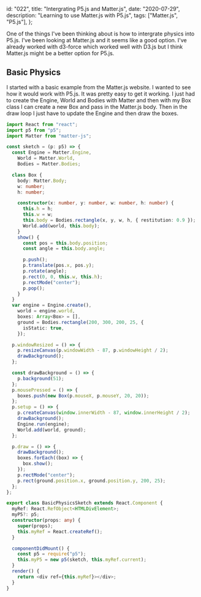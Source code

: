   id: "022",
  title: "Intergrating P5.js and Matter.js",
  date: "2020-07-29",
  description: "Learning to use Matter.js with P5.js",
  tags: ["Matter.js", "P5.js"],
};

One of the things I've been thinking about is how to intergrate physics into
P5.js. I've been looking at Matter.js and it seems like a good option. I've
already worked with d3-force which worked well with D3.js but I think Matter.js
might be a better option for P5.js.

## Basic Physics

I started with a basic example from the Matter.js website. I wanted to see how
it would work with P5.js. It was pretty easy to get it working. I just had to
create the Engine, World and Bodies with Matter and then with my Box class I can
create a new Box and pass in the Matter.js body. Then in the draw loop I just
have to update the Engine and then draw the boxes.

```typescript
import React from "react";
import p5 from "p5";
import Matter from "matter-js";

const sketch = (p: p5) => {
  const Engine = Matter.Engine,
    World = Matter.World,
    Bodies = Matter.Bodies;

  class Box {
    body: Matter.Body;
    w: number;
    h: number;

    constructor(x: number, y: number, w: number, h: number) {
      this.h = h;
      this.w = w;
      this.body = Bodies.rectangle(x, y, w, h, { restitution: 0.9 });
      World.add(world, this.body);
    }
    show() {
      const pos = this.body.position;
      const angle = this.body.angle;

      p.push();
      p.translate(pos.x, pos.y);
      p.rotate(angle);
      p.rect(0, 0, this.w, this.h);
      p.rectMode("center");
      p.pop();
    }
  }
  var engine = Engine.create(),
    world = engine.world,
    boxes: Array<Box> = [],
    ground = Bodies.rectangle(200, 300, 200, 25, {
      isStatic: true,
    });

  p.windowResized = () => {
    p.resizeCanvas(p.windowWidth - 87, p.windowHeight / 2);
    drawBackground();
  };

  const drawBackground = () => {
    p.background(51);
  };
  p.mousePressed = () => {
    boxes.push(new Box(p.mouseX, p.mouseY, 20, 20));
  };
  p.setup = () => {
    p.createCanvas(window.innerWidth - 87, window.innerHeight / 2);
    drawBackground();
    Engine.run(engine);
    World.add(world, ground);
  };

  p.draw = () => {
    drawBackground();
    boxes.forEach((box) => {
      box.show();
    });
    p.rectMode("center");
    p.rect(ground.position.x, ground.position.y, 200, 25);
  };
};

export class BasicPhysicsSketch extends React.Component {
  myRef: React.RefObject<HTMLDivElement>;
  myP5?: p5;
  constructor(props: any) {
    super(props);
    this.myRef = React.createRef();
  }

  componentDidMount() {
    const p5 = require("p5");
    this.myP5 = new p5(sketch, this.myRef.current);
  }
  render() {
    return <div ref={this.myRef}></div>;
  }
}
```
